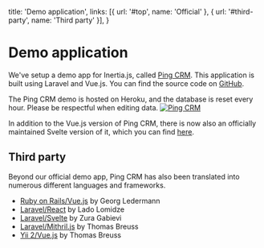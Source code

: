 
  title: 'Demo application',
  links: [{ url: '#top', name: 'Official' }, { url: '#third-party', name: 'Third party' }],
}

# Demo application

We've setup a demo app for Inertia.js, called [Ping CRM](https://demo.inertiajs.com). This application is built using Laravel and Vue.js. You can find the source code on [GitHub](https://github.com/inertiajs/pingcrm).

<Notice>
  The Ping CRM demo is hosted on Heroku, and the database is reset every hour. Please be respectful when editing data.
</Notice>

<a href="https://demo.inertiajs.com">
  <img className="w-full h-auto rounded" src="/pingcrm.png" alt="Ping CRM" />
</a>

In addition to the Vue.js version of Ping CRM, there is now also an officially maintained Svelte version of it, which you can find [here](https://github.com/inertiajs/pingcrm-svelte).

## Third party

Beyond our official demo app, Ping CRM has also been translated into numerous different languages and frameworks.

- [Ruby on Rails/Vue.js](https://github.com/ledermann/pingcrm/) by Georg Ledermann
- [Laravel/React](https://github.com/Landish/pingcrm-react) by Lado Lomidze
- [Laravel/Svelte](https://github.com/zgabievi/pingcrm-svelte) by Zura Gabievi
- [Laravel/Mithril.js](https://github.com/tbreuss/pingcrm-mithril) by Thomas Breuss
- [Yii 2/Vue.js](https://github.com/tbreuss/pingcrm-yii2) by Thomas Breuss
